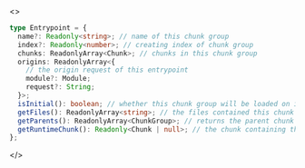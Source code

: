 <>

```ts
type Entrypoint = {
  name?: Readonly<string>; // name of this chunk group
  index?: Readonly<number>; // creating index of chunk group
  chunks: ReadonlyArray<Chunk>; // chunks in this chunk group
  origins: ReadonlyArray<{
    // the origin request of this entrypoint
    module?: Module;
    request?: String;
  }>;
  isInitial(): boolean; // whether this chunk group will be loaded on initial page load
  getFiles(): ReadonlyArray<string>; // the files contained this chunk group
  getParents(): ReadonlyArray<ChunkGroup>; // returns the parent chunk groups
  getRuntimeChunk(): Readonly<Chunk | null>; // the chunk containing the webpack bootstrap code
};
```

</>
